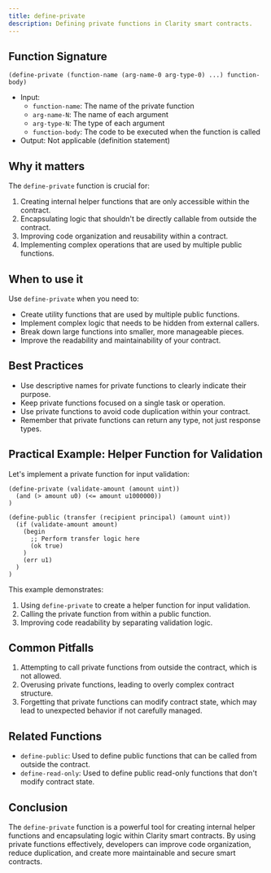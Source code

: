 ```yaml
---
title: define-private
description: Defining private functions in Clarity smart contracts.
---
```


## Function Signature

```clarity
(define-private (function-name (arg-name-0 arg-type-0) ...) function-body)
```

- Input: 
  - `function-name`: The name of the private function
  - `arg-name-N`: The name of each argument
  - `arg-type-N`: The type of each argument
  - `function-body`: The code to be executed when the function is called
- Output: Not applicable (definition statement)

## Why it matters

The `define-private` function is crucial for:

1. Creating internal helper functions that are only accessible within the contract.
2. Encapsulating logic that shouldn't be directly callable from outside the contract.
3. Improving code organization and reusability within a contract.
4. Implementing complex operations that are used by multiple public functions.

## When to use it

Use `define-private` when you need to:

- Create utility functions that are used by multiple public functions.
- Implement complex logic that needs to be hidden from external callers.
- Break down large functions into smaller, more manageable pieces.
- Improve the readability and maintainability of your contract.

## Best Practices

- Use descriptive names for private functions to clearly indicate their purpose.
- Keep private functions focused on a single task or operation.
- Use private functions to avoid code duplication within your contract.
- Remember that private functions can return any type, not just response types.

## Practical Example: Helper Function for Validation

Let's implement a private function for input validation:

```clarity
(define-private (validate-amount (amount uint))
  (and (> amount u0) (<= amount u1000000))
)

(define-public (transfer (recipient principal) (amount uint))
  (if (validate-amount amount)
    (begin
      ;; Perform transfer logic here
      (ok true)
    )
    (err u1)
  )
)
```

This example demonstrates:
1. Using `define-private` to create a helper function for input validation.
2. Calling the private function from within a public function.
3. Improving code readability by separating validation logic.

## Common Pitfalls

1. Attempting to call private functions from outside the contract, which is not allowed.
2. Overusing private functions, leading to overly complex contract structure.
3. Forgetting that private functions can modify contract state, which may lead to unexpected behavior if not carefully managed.

## Related Functions

- `define-public`: Used to define public functions that can be called from outside the contract.
- `define-read-only`: Used to define public read-only functions that don't modify contract state.

## Conclusion

The `define-private` function is a powerful tool for creating internal helper functions and encapsulating logic within Clarity smart contracts. By using private functions effectively, developers can improve code organization, reduce duplication, and create more maintainable and secure smart contracts.
